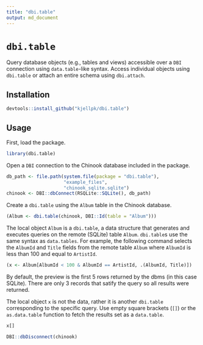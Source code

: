 ```yaml
---
title: "dbi.table"
output: md_document
---
```


# `dbi.table`

Query database objects (e.g., tables and views) accessible over a `DBI`
connection using `data.table`-like syntax. Access individual objects using
`dbi.table` or attach an entire schema using `dbi.attach`.


## Installation

```r
devtools::install_github("kjellpk/dbi.table")
```

## Usage

First, load the package.

```r
library(dbi.table)
```

Open a `DBI` connection to the Chinook database included in the package.

```r
db_path <- file.path(system.file(package = "dbi.table"),
                     "example_files",
                     "chinook_sqlite.sqlite")
chinook <- DBI::dbConnect(RSQLite::SQLite(), db_path)
```

Create a `dbi.table` using the `Album` table in the Chinook database.

```r
(Album <- dbi.table(chinook, DBI::Id(table = "Album")))
```

The local object `Album` is a `dbi.table`, a data structure that generates and
executes queries on the remote (SQLite) table `Album`. `dbi.table`s use the same
syntax as `data.tables`. For example, the following command selects the
`AlbumId` and `Title` fields from the remote table `Album` where `AlbumId` is
less than 100 and equal to `ArtistId`.

```r
(x <- Album[AlbumId < 100 & AlbumId == ArtistId, .(AlbumId, Title)])
```

By default, the preview is the first 5 rows returned by the dbms (in this case
SQLite). There are only 3 records that satify the query so all results were
returned.

The local object `x` is not the data, rather it is another `dbi.table`
corresponding to the specific query. Use empty square brackets (`[]`) or the
`as.data.table` function to fetch the results set as a `data.table`.

```r
x[]
```


```r
DBI::dbDisconnect(chinook)
```
